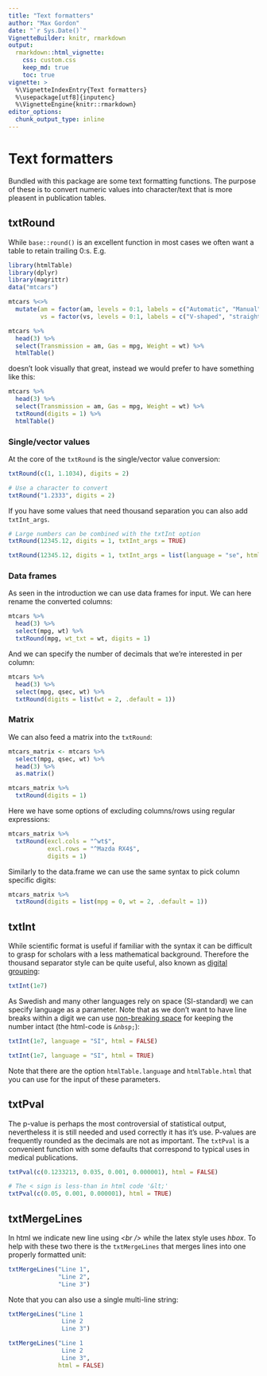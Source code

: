 ```yaml
---
title: "Text formatters"
author: "Max Gordon"
date: "`r Sys.Date()`"
VignetteBuilder: knitr, rmarkdown
output:
  rmarkdown::html_vignette:
    css: custom.css
    keep_md: true
    toc: true
vignette: >
  %\VignetteIndexEntry{Text formatters}
  %\usepackage[utf8]{inputenc}
  %\VignetteEngine{knitr::rmarkdown}
editor_options: 
  chunk_output_type: inline
---
```


Text formatters
===============

Bundled with this package are some text formatting functions. The purpose of these is to convert numeric values into character/text that is more pleasent in publication tables.

txtRound
--------

While `base::round()` is an excellent function in most cases we often want a table to retain trailing 0:s. E.g.

```r
library(htmlTable)
library(dplyr)
library(magrittr)
data("mtcars")

mtcars %<>%
  mutate(am = factor(am, levels = 0:1, labels = c("Automatic", "Manual")),
         vs = factor(vs, levels = 0:1, labels = c("V-shaped", "straight")))

mtcars %>% 
  head(3) %>% 
  select(Transmission = am, Gas = mpg, Weight = wt) %>% 
  htmlTable()
```

doesn't look visually that great, instead we would prefer to have something like this:

```r
mtcars %>% 
  head(3) %>% 
  select(Transmission = am, Gas = mpg, Weight = wt) %>% 
  txtRound(digits = 1) %>% 
  htmlTable()
```

### Single/vector values

At the core of the `txtRound` is the single/vector value conversion:

```r
txtRound(c(1, 1.1034), digits = 2)

# Use a character to convert
txtRound("1.2333", digits = 2)
```

If you have some values that need thousand separation you can also add `txtInt_args`.

```r
# Large numbers can be combined with the txtInt option
txtRound(12345.12, digits = 1, txtInt_args = TRUE)

txtRound(12345.12, digits = 1, txtInt_args = list(language = "se", html = FALSE))
```

### Data frames

As seen in the introduction we can use data frames for input. We can here rename the converted columns:

```r
mtcars %>% 
  head(3) %>% 
  select(mpg, wt) %>% 
  txtRound(mpg, wt_txt = wt, digits = 1)
```

And we can specify the number of decimals that we're interested in per column:

```r
mtcars %>% 
  head(3) %>% 
  select(mpg, qsec, wt) %>% 
  txtRound(digits = list(wt = 2, .default = 1))
```

### Matrix

We can also feed a matrix into the `txtRound`:

```r
mtcars_matrix <- mtcars %>% 
  select(mpg, qsec, wt) %>% 
  head(3) %>% 
  as.matrix()

mtcars_matrix %>% 
  txtRound(digits = 1)
```

Here we have some options of excluding columns/rows using regular expressions:

```r
mtcars_matrix %>% 
  txtRound(excl.cols = "^wt$",
           excl.rows = "^Mazda RX4$",
           digits = 1)
```

Similarly to the data.frame we can use the same syntax to pick column specific digits:

```r
mtcars_matrix %>% 
  txtRound(digits = list(mpg = 0, wt = 2, .default = 1))
```

txtInt
------

While scientific format is useful if familiar with the syntax it can be difficult to grasp for scholars with a less mathematical background. Therefore the thousand separator style can be quite useful, also known as [digital grouping](https://en.wikipedia.org/wiki/Decimal_separator#Digit_grouping):

```r
txtInt(1e7)
```

As Swedish and many other languages rely on space (SI-standard) we can specify language as a parameter. Note that as we don't want to have line breaks within a digit we can use [non-breaking space](https://en.wikipedia.org/wiki/Non-breaking_space) for keeping the number intact (the html-code is `&nbsp;`):

```r
txtInt(1e7, language = "SI", html = FALSE)

txtInt(1e7, language = "SI", html = TRUE)
```

Note that there are the option `htmlTable.language` and `htmlTable.html` that you can use for the input of these parameters.

txtPval
-------

The p-value is perhaps the most controversial of statistical output, nevertheless it is still needed and used correctly it has it's use. P-values are frequently rounded as the decimals are not as important. The `txtPval` is a convenient function with some defaults that correspond to typical uses in medical publications.

```r
txtPval(c(0.1233213, 0.035, 0.001, 0.000001), html = FALSE)

# The < sign is less-than in html code '&lt;'
txtPval(c(0.05, 0.001, 0.000001), html = TRUE)
```

txtMergeLines
-------------

In html we indicate new line using *&lt;br /&gt;* while the latex style uses *hbox*. To help with these two there is the `txtMergeLines` that merges lines into one properly formatted unit:

```r
txtMergeLines("Line 1",
              "Line 2",
              "Line 3")
```

Note that you can also use a single multi-line string:

```r
txtMergeLines("Line 1
               Line 2
               Line 3")
```


```r
txtMergeLines("Line 1
               Line 2
               Line 3",
              html = FALSE)
```

